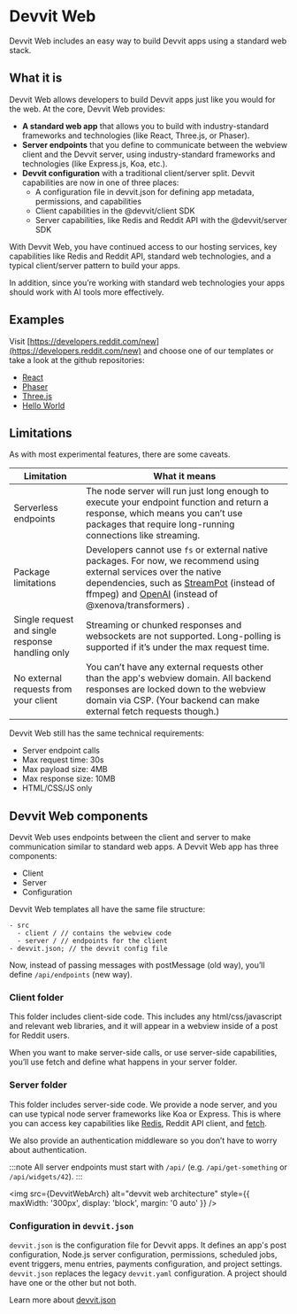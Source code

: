 
# Devvit Web

Devvit Web includes an easy way to build Devvit apps using a standard web stack.

## What it is

Devvit Web allows developers to build Devvit apps just like you would for the web. At the core, Devvit Web provides:

- **A standard web app** that allows you to build with industry-standard frameworks and technologies (like React, Three.js, or Phaser).
- **Server endpoints** that you define to communicate between the webview client and the Devvit server, using industry-standard frameworks and technologies (like Express.js, Koa, etc.).
- **Devvit configuration** with a traditional client/server split. Devvit capabilities are now in one of three places:
  - A configuration file in devvit.json for defining app metadata, permissions, and capabilities
  - Client capabilities in the @devvit/client SDK
  - Server capabilities, like Redis and Reddit API with the @devvit/server SDK

With Devvit Web, you have continued access to our hosting services, key capabilities like Redis and Reddit API, standard web technologies, and a typical client/server pattern to build your apps.

In addition, since you’re working with standard web technologies your apps should work with AI tools more effectively.

## Examples

Visit [https://developers.reddit.com/new](https://developers.reddit.com/new) and choose one of our templates or take a look at the github repositories:

* [React](https://github.com/reddit/devvit-template-react)
* [Phaser](https://github.com/reddit/devvit-template-phaser)
* [Three.js](https://github.com/reddit/devvit-template-threejs)
* [Hello World](https://github.com/reddit/devvit-template-hello-world)

## Limitations

As with most experimental features, there are some caveats.

| Limitation                                       | What it means                                                                                                                                                                                                                                                                                         |
| ------------------------------------------------ | ----------------------------------------------------------------------------------------------------------------------------------------------------------------------------------------------------------------------------------------------------------------------------------------------------- |
| Serverless endpoints                             | The node server will run just long enough to execute your endpoint function and return a response, which means you can’t use packages that require long-running connections like streaming.                                                                                                           |
| Package limitations                              | Developers cannot use `fs` or external native packages. For now, we recommend using external services over the native dependencies, such as [StreamPot](https://streampot.io/) (instead of ffmpeg) and [OpenAI](https://platform.openai.com/docs/guides/embeddings) (instead of @xenova/transformers) . |
| Single request and single response handling only | Streaming or chunked responses and websockets are not supported. Long-polling is supported if it’s under the max request time.                                                                                                                                                                        |
| No external requests from your client            | You can’t have any external requests other than the app's webview domain. All backend responses are locked down to the webview domain via CSP. (Your backend can make external fetch requests though.)                                                                                                |

Devvit Web still has the same technical requirements:

- Server endpoint calls
- Max request time: 30s
- Max payload size: 4MB
- Max response size: 10MB
- HTML/CSS/JS only


## Devvit Web components

Devvit Web uses endpoints between the client and server to make communication similar to standard web apps. A Devvit Web app has three components:

- Client
- Server
- Configuration

Devvit Web templates all have the same file structure:

```tsx
- src
  - client / // contains the webview code
  - server / // endpoints for the client
- devvit.json; // the devvit config file
```

Now, instead of passing messages with postMessage (old way), you’ll define `/api/endpoints` (new way).

### Client folder

This folder includes client-side code. This includes any html/css/javascript and relevant web libraries, and it will appear in a webview inside of a post for Reddit users.

When you want to make server-side calls, or use server-side capabilities, you’ll use fetch and define what happens in your server folder.

### Server folder

This folder includes server-side code. We provide a node server, and you can use typical node server frameworks like Koa or Express. This is where you can access key capabilities like [Redis](../server/redis.mdx), Reddit API client, and [fetch](../server/http-fetch.mdx).

We also provide an authentication middleware so you don’t have to worry about authentication.

:::note
All server endpoints must start with `/api/` (e.g. `/api/get-something` or `/api/widgets/42`).
:::

<img src={DevvitWebArch} alt="devvit web architecture" style={{ maxWidth: '300px', display: 'block', margin: '0 auto' }} />

### Configuration in `devvit.json`

`devvit.json` is the configuration file for Devvit apps. It defines an app's post configuration, Node.js server configuration, permissions, scheduled jobs, event triggers, menu entries, payments configuration, and project settings. `devvit.json` replaces the legacy `devvit.yaml` configuration. A project should have one or the other but not both.

Learn more about [devvit.json](./devvit_web_configuration)
